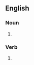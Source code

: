 ==English==

===Noun===
{{head|en|noun form}}

# {{plural of|en|prawn}}

===Verb===
{{head|en|verb form}}

# {{en-third-person singular of|prawn}}
